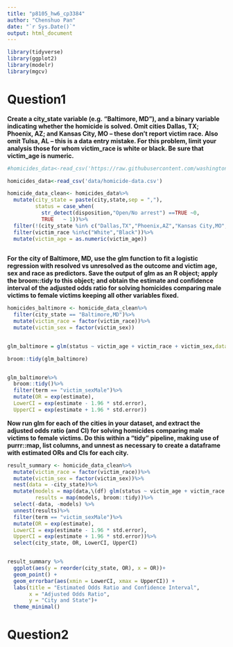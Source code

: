 ```yaml
---
title: "p8105_hw6_cp3384"
author: "Chenshuo Pan"
date: "`r Sys.Date()`"
output: html_document
---
```


```r
library(tidyverse)
library(ggplot2)
library(modelr)
library(mgcv)
```

# Question1


**Create a city_state variable (e.g. “Baltimore, MD”), and a binary variable indicating whether the homicide is solved. Omit cities Dallas, TX; Phoenix, AZ; and Kansas City, MO – these don’t report victim race. Also omit Tulsa, AL – this is a data entry mistake. For this problem, limit your analysis those for whom victim_race is white or black. Be sure that victim_age is numeric.**


```r
#homicides_data<-read_csv('https://raw.githubusercontent.com/washingtonpost/data-homicides/master/homicide-data.csv')

homicides_data<-read_csv('data/homicide-data.csv')

homicide_data_clean<- homicides_data%>%
  mutate(city_state = paste(city,state,sep = ","),
         status = case_when(
           str_detect(disposition,"Open/No arrest") ==TRUE ~0,
           TRUE   ~ 1))%>%
  filter(!(city_state %in% c("Dallas,TX","Phoenix,AZ","Kansas City,MO","Tulsa,AL")))%>%
  filter(victim_race %in%c("White","Black"))%>%
  mutate(victim_age = as.numeric(victim_age))
  

```

**For the city of Baltimore, MD, use the glm function to fit a logistic regression with resolved vs unresolved as the outcome and victim age, sex and race as predictors. Save the output of glm as an R object; apply the broom::tidy to this object; and obtain the estimate and confidence interval of the adjusted odds ratio for solving homicides comparing male victims to female victims keeping all other variables fixed.**



```r
homicides_baltimore <- homicide_data_clean%>%
  filter(city_state == "Baltimore,MD")%>%
  mutate(victim_race = factor(victim_race))%>%
  mutate(victim_sex = factor(victim_sex))


glm_baltimore = glm(status ~ victim_age + victim_race + victim_sex,data = homicides_baltimore,family = binomial)

broom::tidy(glm_baltimore)


glm_baltimore%>%
  broom::tidy()%>%
  filter(term == "victim_sexMale")%>%
  mutate(OR = exp(estimate),
  LowerCI = exp(estimate - 1.96 * std.error),
  UpperCI = exp(estimate + 1.96 * std.error))
```

**Now run glm for each of the cities in your dataset, and extract the adjusted odds ratio (and CI) for solving homicides comparing male victims to female victims. Do this within a “tidy” pipeline, making use of purrr::map, list columns, and unnest as necessary to create a dataframe with estimated ORs and CIs for each city.**


```r
result_summary <- homicide_data_clean%>%
  mutate(victim_race = factor(victim_race))%>%
  mutate(victim_sex = factor(victim_sex))%>%
  nest(data = -city_state)%>%
  mutate(models = map(data,\(df) glm(status ~ victim_age + victim_race + victim_sex,data = df,family = binomial)),
         results = map(models, broom::tidy))%>%
  select(-data, -models) %>%
  unnest(results)%>%
  filter(term == "victim_sexMale")%>%
  mutate(OR = exp(estimate),
  LowerCI = exp(estimate - 1.96 * std.error),
  UpperCI = exp(estimate + 1.96 * std.error))%>%
  select(city_state, OR, LowerCI, UpperCI)


result_summary %>%
  ggplot(aes(y = reorder(city_state, OR), x = OR))+
  geom_point() +
  geom_errorbar(aes(xmin = LowerCI, xmax = UpperCI)) +
  labs(title = "Estimated Odds Ratio and Confidence Interval",
       x = "Adjusted Odds Ratio",
       y = "City and State")+
  theme_minimal()
```


# Question2



